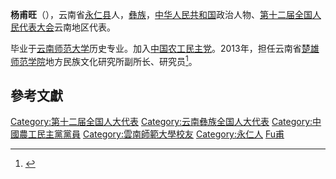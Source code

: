 '''杨甫旺'''（{{bd|1962年||}}），云南省[[永仁县|永仁县]]人，[[彝族|彝族]]，[[中华人民共和国|中华人民共和国]]政治人物、[[第十二届全国人民代表大会|第十二届全国人民代表大会]]云南地区代表。

毕业于[[云南师范大学|云南师范大学]]历史专业。加入[[中国农工民主党|中国农工民主党]]。2013年，担任云南省[[楚雄师范学院|楚雄师范学院]]地方民族文化研究所副所长、研究员<ref>{{cite news|title=全国人大代表信息-杨甫旺|url= http://210.82.31.1:8084/delegate/viewDelegate.action?dbid=122356|accessdate=2013-04-05|newspaper=全国人大网|archive-url=https://web.archive.org/web/20130713111638/http://www.npc.gov.cn/delegate/viewDelegate.action?dbid=122356|archive-date=2013-07-13|dead-url=yes}}</ref>。

==參考文獻==
{{reflist}}

{{中华人民共和国政治人物小作品}}
{{DEFAULTSORT:Yang楊}}
[[Category:第十二届全国人大代表|Category:第十二届全国人大代表]]
[[Category:云南彝族全国人大代表|Category:云南彝族全国人大代表]]
[[Category:中國農工民主黨黨員|Category:中國農工民主黨黨員]]
[[Category:雲南師範大學校友|Category:雲南師範大學校友]]
[[Category:永仁人|Category:永仁人]]
[[Category:楊姓|Fu甫]]